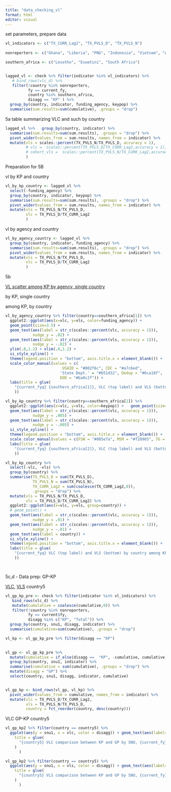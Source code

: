 ```yaml
---
title: "data_checking_vl"
format: html
editor: visual
---
```


set parameters, prepare data

```r

vl_indicators <- c("TX_CURR_Lag2", "TX_PVLS_D", "TX_PVLS_N")
 
nonreporters <- c("Ghana", "Liberia", "PNG", "Indonesia", "Vietnam", "Angola")

southern_africa <- c("Lesotho", "Eswatini", "South Africa")


lagged_vl <- check %>% filter(indicator %in% vl_indicators) %>% 
   # bind_rows(vlc_d) %>% 
   filter(!country %in% nonreporters,
          fy == current_fy,
          country %in% southern_africa,
          disagg == "KP" ) %>%
  group_by(country, indicator, funding_agency, keypop) %>%
  summarise(sum.results=sum(cumulative), .groups = "drop") 


```

5a table summarizing VLC and such by country

```r
lagged_vl %>%   group_by(country, indicator) %>%
  summarise(sum.results=sum(sum.results), .groups = "drop") %>%
  pivot_wider(values_from = sum.results, names_from = indicator) %>%
  mutate(vls = scales::percent(TX_PVLS_N/TX_PVLS_D, accuracy = 1),
         # vlc =  scales::percent(TX_PVLS_D/TX_CURR_Lag2,accuracy = 1),
         # cohort_vls =  scales::percent(TX_PVLS_N/TX_CURR_Lag2,accuracy = 1)
         )
```

Preparation for 5B

vl by KP and country

```r
vl_by_kp_country <- lagged_vl %>%
  select(-funding_agency) %>%
  group_by(country, indicator, keypop) %>%
  summarise(sum.results=sum(sum.results), .groups = "drop") %>% 
  pivot_wider(values_from = sum.results, names_from = indicator) %>%
  mutate(vls = TX_PVLS_N/TX_PVLS_D,
         vlc = TX_PVLS_D/TX_CURR_Lag2
         )


```

vl by agency and country

```r
vl_by_agency_country <- lagged_vl %>%
  group_by(country, indicator, funding_agency) %>%
  summarise(sum.results=sum(sum.results), .groups = "drop") %>% 
  pivot_wider(values_from = sum.results, names_from = indicator) %>%
  mutate(vls = TX_PVLS_N/TX_PVLS_D,
         vlc = TX_PVLS_D/TX_CURR_Lag2
         )
```

5b

[VL scatter among KP by agency, single country](https://tableau.usaid.gov/views/KeyPopulationsDashboard/5_bVLComparisons/15c0a468-dcb1-4a5c-b0e3-015675f5b342/4c22706e-a79a-49e3-84c4-13ccab479ad7?:display_count=n&:showVizHome=n&:origin=viz_share_link)

by KP, single country

among KP, by country

```r


vl_by_agency_country %>% filter(country==southern_africa[1]) %>% 
  ggplot2::ggplot(aes(x=vlc, y=vls, color=funding_agency)) + 
  geom_point(size=3.5) +
  geom_text(aes(label = str_c(scales::percent(vlc, accuracy = 1))), 
            nudge_y = .02) + 
  geom_text(aes(label = str_c(scales::percent(vls, accuracy = 1))), 
            nudge_y = -.02) + 
  ylim(.8,1.2) + xlim(.8,1.2) + 
  si_style_xyline() + 
  theme(legend.position = "bottom", axis.title.x = element_blank()) + 
  scale_color_manual(values = c(
                         USAID = "#002f6c", CDC = "#a7c6ed", 
                        'State Dept.' = "#651d32", Dedup = "#6ca18f", 
                        DOD = "#ba0c2f")) + 
  labs(title = glue(
    "{current_fyq} {southern_africa[1]}, VLC (top label) and VLS (bottom) by agency among KP"
    )) 

vl_by_kp_country %>% filter(country==southern_africa[2]) %>% 
  ggplot2::ggplot(aes(x=vlc, y=vls, color=keypop)) +   geom_point(size=3.5) +
  geom_text(aes(label = str_c(scales::percent(vlc, accuracy = 1))), 
            nudge_y = .005) + 
  geom_text(aes(label = str_c(scales::percent(vls, accuracy = 1))), 
            nudge_y = -.005) + 
  si_style_xyline() + 
  theme(legend.position = "bottom", axis.title.x = element_blank()) + 
  scale_color_manual(values = c(FSW = "#005e7a", MSM = "#f28965", TG = "#990d2e", Prisoners = "#fbcc50", PWID = "#7ecfc0")) + 
  labs(title = glue(
    "{current_fyq} {southern_africa[2]}, VLC (top label) and VLS (bottom) by kp"
    )) 

vl_by_kp_country %>% 
  select(-vlc, -vls) %>%
  group_by(country) %>%
  summarise(TX_PVLS_D = sum(TX_PVLS_D),
            TX_PVLS_N = sum(TX_PVLS_N),
            TX_CURR_Lag2 = sum(coalesce(TX_CURR_Lag2,0)),
            .groups = "drop") %>% 
  mutate(vls = TX_PVLS_N/TX_PVLS_D,
         vlc = TX_PVLS_D/TX_CURR_Lag2) %>% 
  ggplot2::ggplot(aes(x=vlc, y=vls, group=country)) +   
  # geom_point() +
  geom_text(aes(label = str_c(scales::percent(vlc, accuracy = 1))), 
            nudge_y = .01) + 
  geom_text(aes(label = str_c(scales::percent(vls, accuracy = 1))), 
            nudge_y = -.01) + 
  geom_text(aes(label = country)) +   
  si_style_xyline() + 
  theme(legend.position = "bottom", axis.title.x = element_blank()) + 
  labs(title = glue(
    "{current_fyq} VLC (top label) and VLS (bottom) by country among KP"
    )) 




```

5c,d - Data prep: GP-KP

[VLC](https://tableau.usaid.gov/views/KeyPopulationsDashboard/5_cVLCKP-GP/74c36036-3039-47f1-a215-867ba58308e4/8a6bc501-922c-4002-a454-d63c3fec56d2?:display_count=n&:showVizHome=n&:origin=viz_share_link), [VLS](https://tableau.usaid.gov/views/KeyPopulationsDashboard/5_dVLSKP-GP?:showAppBanner=false&:display_count=n&:showVizHome=n&:origin=viz_share_link) country5

```r


vl_gp_kp_pre <- check %>% filter(indicator %in% vl_indicators) %>% 
   bind_rows(vlc_d) %>% 
   mutate(cumulative = coalesce(cumulative,0)) %>%
   filter(!country %in% nonreporters,
          fy == current$fy,
          disagg %in% c("KP", "Total")) %>%
  group_by(country, snu1, disagg, indicator) %>%
  summarise(cumulative=sum(cumulative), .groups = "drop") 

vl_kp <- vl_gp_kp_pre %>% filter(disagg == "KP")
  

vl_gp <- vl_gp_kp_pre %>% 
  mutate(cumulative = if_else(disagg ==  "KP", -cumulative, cumulative)) %>%
  group_by(country, snu1, indicator) %>%
  summarise(cumulative = sum(cumulative), .groups = "drop") %>%
  mutate(disagg = "GP") %>% 
  select(country, snu1, disagg, indicator, cumulative)  


vl_gp_kp <- bind_rows(vl_gp, vl_kp) %>% 
  pivot_wider(values_from = cumulative, names_from = indicator) %>%
  mutate(vlc = TX_PVLS_D/TX_CURR_Lag2,
         vls = TX_PVLS_N/TX_PVLS_D,
         country = fct_reorder(country, desc(country)))
```

VLC GP-KP country5

```r

vl_gp_kp2 %>% filter(country == country5) %>%   
  ggplot(aes(y = snu1, x = vlc, color = disagg)) + geom_text(aes(label=scales::percent(vlc, accuracy = 1))) + scale_color_manual(values = c(KP = scooter, GP = grey60k)) + xlim(0,1.1) + labs(
    title = glue(
      "{country5} VLC comparison between KP and GP by SNU, {current_fy}"
    )
      )

vl_gp_kp2 %>% filter(country == country5) %>%
  ggplot(aes(y = snu1, x = vls, color = disagg)) + geom_text(aes(label=scales::percent(vls, accuracy = 1))) + scale_color_manual(values = c(KP = scooter, GP = grey60k)) + labs(
    title = glue(
      "{country5} VLS comparison between KP and GP by SNU, {current_fy}"
    )
      )
```
